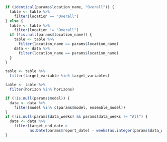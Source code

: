 <!--- Chunk to filter data and scores to keep only the relevant locations, horizons and target varaibles. Is is separated from the global scoring step
so that we can cache the loading and scoring step.. -->
```r
if (identical(params$location_name, "Overall")) {
  table <- table %>%
    filter(location == "Overall")
} else {
  table <- table %>%
    filter(location != "Overall")
  if (!is.null(params$location_name)) {
    table <- table %>%
      filter(location_name == params$location_name)
    data <- data %>%
      filter(location_name == params$location_name)
  }
}

table <- table %>%
  filter(target_variable %in% target_variables)

table <- table %>%
  filter(horizon %in% horizons)

if (!is.null(params$model)) {
  data <- data %>%
    filter(model %in% c(params$model, ensemble_model))
}
if (!is.null(params$data_weeks) && params$data_weeks != "All") {
  data <- data %>%
    filter(target_end_date >
           as.Date(params$report_date) - weeks(as.integer(params$data_weeks)))
}
```

## {.unlisted .unnumbered}
